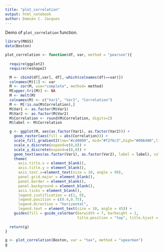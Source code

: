 ```yaml
---
title: "plot_correlation"
output: html_notebook
author: Damien C. Jacques
---
```


Demo of `plot_correlation` function.

```r
library(MASS)
data(Boston)
```

```r
plot_correlation <- function(df, var, method = "pearson"){
    
  require(ggplot2)
  require(reshape2)

  M <- cbind(df[,var], df[,-which(colnames(df)==var)])
  colnames(M)[1] <- var
  M <- cor(M, use="complete", method= method)
  M[upper.tri(M)] <- NA
  M <- melt(M)
  colnames(M) <- c("Var1", "Var2", "Correlation")
  M <- M[!is.na(M$Correlation),]
  M$Var1 <- as.factor(M$Var1)
  M$Var2 <- as.factor(M$Var2)
  M$Correlation <- round(M$Correlation, digits=2)
  M$label <- M$Correlation

  g <- ggplot(M, aes(as.factor(Var1), as.factor(Var2))) + 
    geom_raster(aes(fill = abs(Correlation))) + 
    scale_fill_gradient2(low="#cd0000", mid="#f2f6c3",high="#006400",limits=c(0, 1), midpoint=0.5, name = paste0("|", method," correlation|")) + 
    scale_x_discrete(expand=c(0,0)) + 
    scale_y_discrete(expand=c(0,0)) +
    geom_text(aes(as.factor(Var1), as.factor(Var2), label = label), color = "black", size = 4) +
    theme(
      axis.title.x = element_blank(),
      axis.title.y = element_blank(),
      axis.text.x=element_text(size = 10, angle = 90),
      panel.grid.major = element_blank(),
      panel.border = element_blank(),
      panel.background = element_blank(),
      axis.ticks = element_blank(),
      legend.justification = c(1, 0),
      legend.position = c(0.4,0.75),
      legend.direction = "horizontal",
      legend.text = element_text(size = 10, angle = 45)) +
    guides(fill = guide_colorbar(barwidth = 7, barheight = 1,
                                 title.position = "top", title.hjust = 0.5))
  
  return(g)
}
```

```r
g <- plot_correlation(Boston, var = "tax", method = "spearman")
g
```

